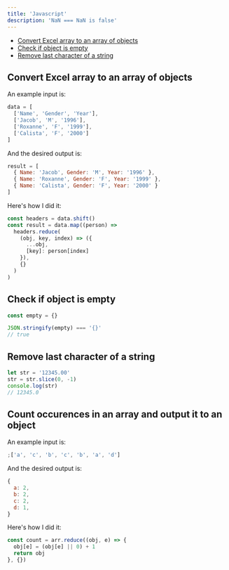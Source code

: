 ```yaml
---
title: 'Javascript'
description: 'NaN === NaN is false'
---
```


- [Convert Excel array to an array of objects](#convert-excel-array-to-an-array-of-objects)
- [Check if object is empty](#check-if-object-is-empty)
- [Remove last character of a string](#remove-last-character-of-a-string)

## Convert Excel array to an array of objects

An example input is:

```js
data = [
  ['Name', 'Gender', 'Year'],
  ['Jacob', 'M', '1996'],
  ['Roxanne', 'F', '1999'],
  ['Calista', 'F', '2000']
]
```

And the desired output is:

```js
result = [
  { Name: 'Jacob', Gender: 'M', Year: '1996' },
  { Name: 'Roxanne', Gender: 'F', Year: '1999' },
  { Name: 'Calista', Gender: 'F', Year: '2000' }
]
```

Here's how I did it:

```js
const headers = data.shift()
const result = data.map((person) =>
  headers.reduce(
    (obj, key, index) => ({
      ...obj,
      [key]: person[index]
    }),
    {}
  )
)
```

## Check if object is empty

```js
const empty = {}

JSON.stringify(empty) === '{}'
// true
```

## Remove last character of a string

```js
let str = '12345.00'
str = str.slice(0, -1)
console.log(str)
// 12345.0
```

## Count occurences in an array and output it to an object

An example input is:

```js
;['a', 'c', 'b', 'c', 'b', 'a', 'd']
```

And the desired output is:

```js
{
  a: 2,
  b: 2,
  c: 2,
  d: 1,
}
```

Here's how I did it:

```js
const count = arr.reduce((obj, e) => {
  obj[e] = (obj[e] || 0) + 1
  return obj
}, {})
```
